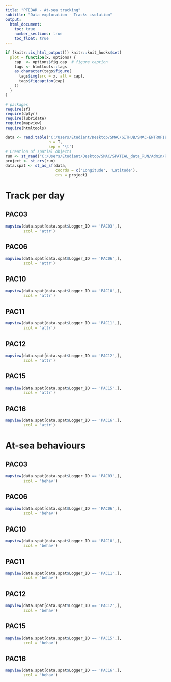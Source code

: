 ```yaml
---
title: "PTEBAR - At-sea tracking"
subtitle: "Data exploration - Tracks isolation"
output:
  html_document:
    toc: true
    number_sections: true
    toc_float: true
---
```


```r
if (knitr::is_html_output()) knitr::knit_hooks$set(
  plot = function(x, options) {
    cap  <- options$fig.cap  # figure caption
    tags <- htmltools::tags
    as.character(tags$figure(
      tags$img(src = x, alt = cap),
      tags$figcaption(cap)
    ))
  }
)

# packages
require(sf)
require(dplyr)
require(lubridate)
require(mapview)
require(htmltools)

```


  
```r
data <- read.table('C:/Users/Etudiant/Desktop/SMAC/GITHUB/SMAC-ENTROPIE_tracking/data/PTEBAR_GPS_behav.txt',
                   h = T,
                   sep = '\t')
# Creation of spatial objects
run <- st_read("C:/Users/Etudiant/Desktop/SMAC/SPATIAL_data_RUN/Admin/REU_adm0.shp")
project <- st_crs(run)
data.spat <- st_as_sf(data,
                      coords = c('Longitude', 'Latitude'),
                      crs = project)
```
# Track per day  
  
## PAC03  

```r
mapview(data.spat[data.spat$Logger_ID == 'PAC03',],
        zcol = 'attr')
```
  
## PAC06  
  
```r
mapview(data.spat[data.spat$Logger_ID == 'PAC06',],
        zcol = 'attr')
```
  
## PAC10
```r
mapview(data.spat[data.spat$Logger_ID == 'PAC10',],
        zcol = 'attr')
```
  
## PAC11  
  
```r
mapview(data.spat[data.spat$Logger_ID == 'PAC11',],
        zcol = 'attr')
```
  
## PAC12  
  
```r
mapview(data.spat[data.spat$Logger_ID == 'PAC12',],
        zcol = 'attr')
```
  
## PAC15  
  
```r
mapview(data.spat[data.spat$Logger_ID == 'PAC15',],
        zcol = 'attr')
```
  
## PAC16  
  
```r
mapview(data.spat[data.spat$Logger_ID == 'PAC16',],
        zcol = 'attr')
```
  
  
# At-sea behaviours    
  
## PAC03  

```r
mapview(data.spat[data.spat$Logger_ID == 'PAC03',],
        zcol = 'behav')
```
  
## PAC06  
  
```r
mapview(data.spat[data.spat$Logger_ID == 'PAC06',],
        zcol = 'behav')
```
  
## PAC10
```r
mapview(data.spat[data.spat$Logger_ID == 'PAC10',],
        zcol = 'behav')
```
  
## PAC11  
  
```r
mapview(data.spat[data.spat$Logger_ID == 'PAC11',],
        zcol = 'behav')
```
  
## PAC12  
  
```r
mapview(data.spat[data.spat$Logger_ID == 'PAC12',],
        zcol = 'behav')
```
  
## PAC15  
  
```r
mapview(data.spat[data.spat$Logger_ID == 'PAC15',],
        zcol = 'behav')
```
  
## PAC16  
  
```r
mapview(data.spat[data.spat$Logger_ID == 'PAC16',],
        zcol = 'behav')
```